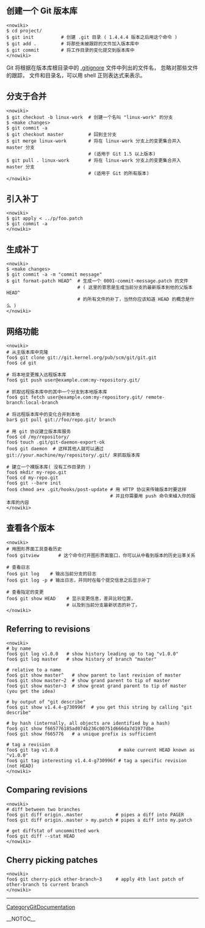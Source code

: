 == 创建一个 Git 版本库 ==

<pre><nowiki>
$ cd project/
$ git init          # 创建 .git 目录 ( 1.4.4.4 版本之后用这个命令 )
$ git add .         # 将那些未被跟踪的文件加入版本库中
$ git commit        # 将工作目录的变化提交到版本库中
</nowiki></pre>

Git 将根据在版本库根目录中的 [[.gitignore]] 文件中列出的文件名，
忽略对那些文件的跟踪， 文件和目录名，可以用 shell 正则表达式来表示。

== 分支于合并 ==

<pre><nowiki>
$ git checkout -b linux-work  # 创建一个名叫 "linux-work" 的分支
$ <make changes>
$ git commit -a
$ git checkout master         # 回到主分支
$ git merge linux-work        # 将在 linux-work 分支上的变更集合并入 master 分支 
                              # (适用于 Git 1.5 以上版本)
$ git pull . linux-work       # 将在 linux-work 分支上的变更集合并入 master 分支 
                              # (适用于 Git 的所有版本)
</nowiki></pre>

== 引入补丁 ==

<pre><nowiki>
$ git apply < ../p/foo.patch
$ git commit -a
</nowiki></pre>

== 生成补丁 ==

<pre><nowiki>
$ <make changes>
$ git commit -a -m "commit message"
$ git format-patch HEAD^  # 生成一个 0001-commit-message.patch 的文件
                          # ( 这里的意思是生成当前分支的最新版本到他的父版本 HEAD^ 
                          # 的所有文件的补丁，当然你应该知道 HEAD 的概念是什么 )
</nowiki></pre>

== 网络功能 ==

<pre><nowiki>
# 从主版本库中克隆
foo$ git clone git://git.kernel.org/pub/scm/git/git.git
foo$ cd git

# 将本地变更推入远程版本库
foo$ git push user@example.com:my-repository.git/

# 抓取远程版本库中的其中一个分支到本地版本库
foo$ git fetch user@example.com:my-repository.git/ remote-branch:local-branch

# 将远程版本库中的变化合并到本地
bar$ git pull git://foo/repo.git/ branch

# 用 git 协议建立版本库服务
foo$ cd /my/repository/
foo$ touch .git/git-daemon-export-ok
foo$ git daemon  # 这样其他人就可以通过 git://your.machine/my/repository/.git/ 来抓取版本库

# 建立一个裸版本库( 没有工作目录的 )
foo$ mkdir my-repo.git
foo$ cd my-repo.git
foo$ git --bare init
foo$ chmod a+x .git/hooks/post-update # 用 HTTP 协议来传输版本时要这样
                                      # 并且你需要用 push 命令来植入你的版本库的内容
</nowiki></pre>

== 查看各个版本 ==
<pre><nowiki>
# 用图形界面工具查看历史
foo$ gitview       # 这个命令打开图形界面窗口，你可以从中看到版本的历史沿革关系 

# 查看日志
foo$ git log    # 输出当前分支的日志
foo$ git log -p # 输出日志，并同时在每个提交信息之后显示补丁

# 查看指定的变更
foo$ git show HEAD    # 显示变更信息，差异比较位置，
                      # 以及到当前分支最新状态的补丁。
</nowiki></pre>

== Referring to revisions ==

<pre><nowiki>
# by name
foo$ git log v1.0.0   # show history leading up to tag "v1.0.0"
foo$ git log master   # show history of branch "master"

# relative to a name
foo$ git show master^   # show parent to last revision of master
foo$ git show master~2  # show grand parent to tip of master
foo$ git show master~3  # show great grand parent to tip of master (you get the idea)

# by output of "git describe"
foo$ git show v1.4.4-g730996f  # you get this string by calling "git describe"

# by hash (internally, all objects are identified by a hash)
foo$ git show f665776185ad074b236c00751d666da7d1977dbe
foo$ git show f665776   # a unique prefix is sufficient

# tag a revision
foo$ git tag v1.0.0                      # make current HEAD known as "v1.0.0"
foo$ git tag interesting v1.4.4-g730996f # tag a specific revision (not HEAD)
</nowiki></pre>

== Comparing revisions ==

<pre><nowiki>
# diff between two branches
foo$ git diff origin..master            # pipes a diff into PAGER
foo$ git diff origin..master > my.patch # pipes a diff into my.patch

# get diffstat of uncommitted work
foo$ git diff --stat HEAD
</nowiki></pre>

== Cherry picking patches ==

<pre><nowiki>
foo$ git cherry-pick other-branch~3     # apply 4th last patch of other-branch to current branch
</nowiki></pre>
----
[[CategoryGitDocumentation]]

__NOTOC__